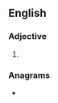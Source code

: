 ==English==

===Adjective===
{{head|en|adjective comparative form}}

# {{en-comparative of|hardy}}

===Anagrams===
* {{anagrams|en|a=adehirr|harried|red hair}}